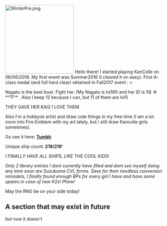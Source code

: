 [[File:WinterPre.png|thumb|220x220px]]
Hello there! I started playing KanColle on 06/06/2016.
My first event was Summer2016 (I cleared it on easy). First A-class medal (and full hard clear) obtained in Fall2017 event : >

Nagato is the best boat. Fight her. (My Nagato is lvl160 and her ID is 58 ☀*°▽°* . Also I keep 12 because I can, but 11 of them are lvl1)

THEY GAVE HER KAI2 I LOVE THEM

Also I'm a hobbyist artist and draw cute things in my free time (I am a lot more into Fire Emblem with my art lately, but i still draw Kancolle girls sometimes).

Go see it here: '''[http://sunnyvaiprion.tumblr.com/ Tumblr]'''

Unique ship count: '''219/219''''

''I FINALLY HAVE ALL SHIPS, LIKE THE COOL KIDS!''

''Only 2 library entries I dont currently have filled and dont see myself doing any time soon are Suzukuma CVL forms. Save for their needless conversion remodels, I finally found enough BPs for every girl I have and have some spares in case of new K2s! Phew!  ''

May the RNG be on your side today!

==A section that may exist in future==
but now it doesn't